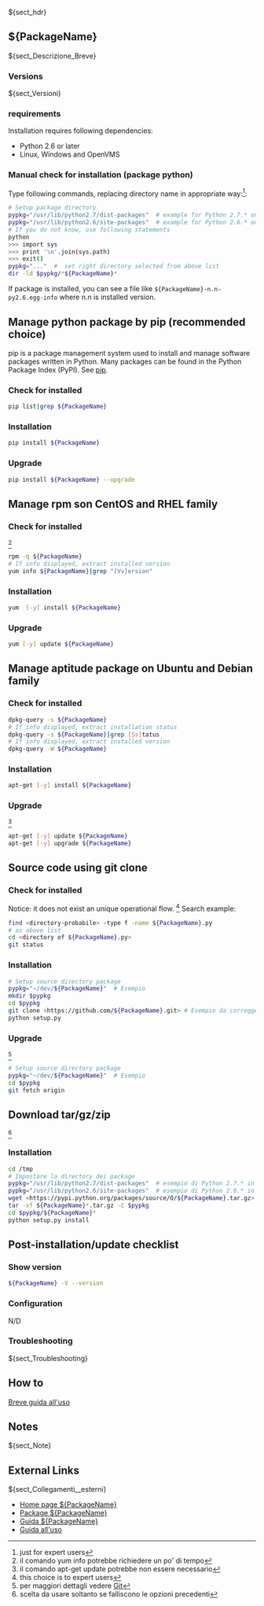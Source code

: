 ${sect_hdr}

==${PackageName}==
${sect_Descrizione_Breve}


===Versions===
${sect_Versioni}


===requirements===
Installation requires following dependencies:
* Python 2.6 or later
* Linux, Windows and OpenVMS

===Manual check for installation (package python)===
Type following commands, replacing directory name in appropriate way:<ref>just for expert users</ref>:
<syntaxhighlight lang="bash">
# Setup package directory
pypkg="/usr/lib/python2.7/dist-packages"  # example for Python 2.7.* on Ubuntu
pypkg="/usr/lib/python2.6/site-packages"  # example for Python 2.6.* on CentOS
# If you do not know, use following statements
python
>>> import sys
>>> print '\n'.join(sys.path)
>>> exit()
pypkg="..."  #  set right directory selected from above list
dir -ld $pypkg/*${PackageName}*
</syntaxhighlight>
If package is installed, you can see a file like <code>${PackageName}-n.n-py2.6.egg-info</code> where n.n is installed version.


==Manage python package by pip (recommended choice)==
pip is a package management system used to install and manage software packages written in Python.
Many packages can be found in the Python Package Index (PyPI).
See [[Python/opt/pip|pip]].

===Check for installed===
<syntaxhighlight lang="bash">
pip list|grep ${PackageName}
</syntaxhighlight>  

===Installation===
<syntaxhighlight lang="bash">
pip install ${PackageName}   
</syntaxhighlight>

===Upgrade===
<syntaxhighlight lang="bash">
pip install ${PackageName} --upgrade
</syntaxhighlight>


==Manage rpm son CentOS and RHEL family==

===Check for installed===
<ref>il comando yum info potrebbe richiedere un po' di tempo</ref>
<syntaxhighlight lang="bash">
rpm -q ${PackageName}
# If info displayed, extract installed version
yum info ${PackageName}|grep "[Vv]ersion"   
</syntaxhighlight>  

===Installation===
<syntaxhighlight lang="bash">
yum  [-y] install ${PackageName}
</syntaxhighlight>  

===Upgrade===
<syntaxhighlight lang="bash">
yum [-y] update ${PackageName}
</syntaxhighlight>


==Manage aptitude package on Ubuntu and Debian family==

===Check for installed===
<syntaxhighlight lang="bash">
dpkg-query -s ${PackageName}
# If info displayed, extract installation status
dpkg-query -s ${PackageName}|grep [Ss]tatus
# If info displayed, extract installed version   
dpkg-query -W ${PackageName}
</syntaxhighlight>  

===Installation===
<syntaxhighlight lang="bash">
apt-get [-y] install ${PackageName}
</syntaxhighlight>  

===Upgrade===
<ref>il comando apt-get update potrebbe non essere necessario</ref>
<syntaxhighlight lang="bash">
apt-get [-y] update ${PackageName}
apt-get [-y] upgrade ${PackageName}
</syntaxhighlight>


==Source code using git clone==

===Check for installed===
Notice: it does not exist an unique operational flow.
<ref>this choice is to expert users</ref>
Search example:
<syntaxhighlight lang="bash">
find <directory-probabile> -type f -name ${PackageName}.py
# as above list
cd <directory of ${PackageName}.py>
git status
</syntaxhighlight>

===Installation===
<syntaxhighlight lang="bash">
# Setup source directory package
pypkg="~/dev/${PackageName}"  # Esempio
mkdir $pypkg 
cd $pypkg
git clone <https://github.com/${PackageName}.git> # Esempio da correggere
python setup.py
</syntaxhighlight>

===Upgrade===
<ref>per maggiori dettagli vedere [[Git]]</ref>
<syntaxhighlight lang="bash">
# Setup source directory package
pypkg="~/dev/${PackageName}"  # Esempio
cd $pypkg
git fetch origin
</syntaxhighlight>


==Download tar/gz/zip==
<ref>scelta da usare soltanto se falliscono le opzioni precedenti</ref>

===Installation===
<syntaxhighlight lang="bash">
cd /tmp
# Impostare la directory dei package
pypkg="/usr/lib/python2.7/dist-packages"  # esempio di Python 2.7.* in Ubuntu
pypkg="/usr/lib/python2.6/site-packages"  # esempio di Python 2.6.* in CentOS
wget <https://pypi.python.org/packages/source/O/${PackageName}.tar.gz> # Esempio da correggere
tar -xf ${PackageName}*.tar.gz -C $pypkg
cd $pypkg/${PackageName}*
python setup.py install
</syntaxhighlight>


==Post-installation/update checklist==

===Show version===
<syntaxhighlight lang="bash">
${PackageName} -V --version
</syntaxhighlight>

===Configuration===
N/D

===Troubleshooting===
${sect_Troubleshooting}


==How to==
[[Python/opt/${PackageName}/help|Breve guida all'uso]]


==Notes==
${sect_Note}


==External Links==
${sect_Collegamenti__esterni}
* [http://${PackageName}.com Home page ${PackageName}]
* [https://pypi.python.org/pypi/${PackageName}/ Package ${PackageName}]
* [http://pythonhosted.org/${PackageName}/ Guida ${PackageName}]
* [[Python/opt/${PackageName}/help|Guida all'uso]]

